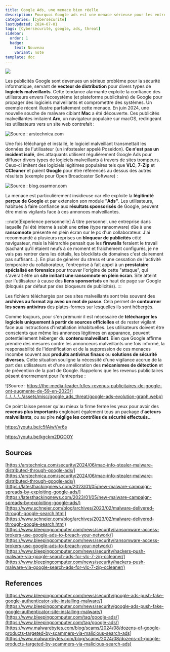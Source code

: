 ```yaml
---
title: Google Ads, une menace bien réelle
description: Pourquoi Google ads est une menace sérieuse pour les entreprises et les particuliers.
categories: [Cybersécurité]
lastUpdated: 2024-07-01
tags: [Cybersécurité, google, ads, threat]
sidebar:
  order: 1
  badge:
    text: Nouveau
    variant: note
template: doc
---
```


![](../../../../assets/misc/google_ads_threat/google-ads.webp)

Les publicités Google sont devenues un sérieux problème pour la sécurité informatique, servant de **vecteur de distribution** pour divers types de **logiciels malveillants**.
Cette tendance alarmante exploite la confiance des utilisateurs envers l'ecosystème (et plateforme publicitaire) de Google pour propager des logiciels malveillants et
compromettre des systèmes. Un exemple récent illustre parfaitement cette menace. En juin 2024, une nouvelle souche de malware ciblant **Mac** a été découverte.
Ces publicités malveillantes imitaient **Arc**, un navigateur populaire sur macOS, redirigeant les utilisateurs vers un site web contrefait :  

![Source : arstechnica.com](../../../../assets/misc/google_ads_threat/malicious-google-ad-for-fake-arc-browser.webp)

Une fois téléchargé et installé, le logiciel malveillant transmettait les données de l'utilisateur (un infostealer appelé Poseidon).
**Ce n'est pas un incident isolé**, des attaquants utilisent régulièrement Google Ads pour diffuser divers types de logiciels malveillants à travers de sites trompeurs.
Ceux-ci imitent des logiciels légitimes populaires tels que **VLC**, **7-Zip** et **CCleaner** et paient **Google** pour être référencés au dessus des autres résultats (exemple pour Open Broadcaster Software) :  

![Source : blog.osarmor.com](../../../../assets/misc/google_ads_threat/obs-studio-search-results.webp)

La menace est particulièrement insidieuse car elle exploite la **légitimité perçue de Google** et par extension son module **"Ads"**. Les utilisateurs, habitués à faire confiance aux **résultats sponsorisés** de Google, peuvent être moins vigilants face à ces annonces malveillantes. 

:::note[Experience personnelle]
À titre personnel, une entreprise dans laquelle j'ai été interne à subit une **crise** (type ransomware) dûe à une **ransomnote** présente en plein écran sur le pc d'un collaborateur.
J'ai recommandé à plusieurs reprises un **bloqueur de publicités** côté naviguateur, mais la hiérarchie pensait que les **firewalls** feraient le travail (sachant qu'il étaient neufs à ce moment et fraichement configurés,
je ne vais pas rentrer dans les détails, les blocklists de domaines c'est clairement pas suffisant...). En plus de générer du stress et une cessation de l'activité temporaire du collaborateur,
l'entreprise à fait appel à un **prestataire spécialisé en forensics** pour trouver l'origine de cette "attaque",
qui s'avèrait être un **site imitant une ransomnote en plein écran**. Site atteint par l'utilisateur à cause
des **liens sponsorisés** en haut de page sur Google (bloqués par défaut par des bloqueurs de publicités).
::: 

Les fichiers téléchargés par ces sites malveillants sont très souvent des **archives au format zip avec un mot de passe**. Cela permet de **contourner les scans antivirus** des plates-formes sur lesquelles ils sont hébergés.  

Comme toujours, pour s'en prémunir il est nécessaire de **télécharger les logiciels uniquement à partir de sources officielles** et de rester vigilant face aux instructions d'installation inhabituelles. Les utilisateurs doivent être conscients que même les annonces légitimes en apparance, peuvent potentiellement héberger du **contenu malveillant**. Bien que Google affirme prendre des mesures contre les annonceurs malveillants une fois informé, la responsabilité de l'identification et de la suppression de ces menaces incombe souvent aux **produits antivirus finaux** ou **solutions de sécurité diverses**. Cette situation souligne la nécessité d'une vigilance accrue de la part des utilisateurs et d'une amélioration des **mécanismes de détection** et de prévention de la part de Google. Rappelons que les revenus publicitaires pèsent énormement pour l'entreprise :  

![Source : https://the-media-leader.fr/les-revenus-publicitaires-de-google-ont-augmente-de-59-en-2023/](../../../../assets/misc/google_ads_threat/google-ads-evolution-graph.webp)

Ce point laisse penser qu'au mieux la firme ferme les yeux pour avoir des **revenus plus importants** englobant également tous un package d'**acteurs malveillants**, ou au pire **néglige les contrôles de sécurité effectués**...  

https://youtu.be/c5fAiwVvr6s
 
https://youtu.be/kgckm2DGOOY

## Sources

[https://arstechnica.com/security/2024/06/mac-info-stealer-malware-distributed-through-google-ads/](https://arstechnica.com/security/2024/06/mac-info-stealer-malware-distributed-through-google-ads/)  
[https://latesthackingnews.com/2023/01/05/new-malware-campaign-spreads-by-exploiting-google-ads/](https://latesthackingnews.com/2023/01/05/new-malware-campaign-spreads-by-exploiting-google-ads/)  
[https://www.schneier.com/blog/archives/2023/02/malware-delivered-through-google-search.html](https://www.schneier.com/blog/archives/2023/02/malware-delivered-through-google-search.html)  
[https://www.bleepingcomputer.com/news/security/ransomware-access-brokers-use-google-ads-to-breach-your-network/](https://www.bleepingcomputer.com/news/security/ransomware-access-brokers-use-google-ads-to-breach-your-network/)  
[https://www.bleepingcomputer.com/news/security/hackers-push-malware-via-google-search-ads-for-vlc-7-zip-ccleaner/](https://www.bleepingcomputer.com/news/security/hackers-push-malware-via-google-search-ads-for-vlc-7-zip-ccleaner/)  

## References

[https://www.bleepingcomputer.com/news/security/google-ads-push-fake-google-authenticator-site-installing-malware/](https://www.bleepingcomputer.com/news/security/google-ads-push-fake-google-authenticator-site-installing-malware/)  
[https://www.bleepingcomputer.com/tag/google-ads/](https://www.bleepingcomputer.com/tag/google-ads/)  
[https://www.malwarebytes.com/blog/scams/2024/08/dozens-of-google-products-targeted-by-scammers-via-malicious-search-ads](https://www.malwarebytes.com/blog/scams/2024/08/dozens-of-google-products-targeted-by-scammers-via-malicious-search-ads)


